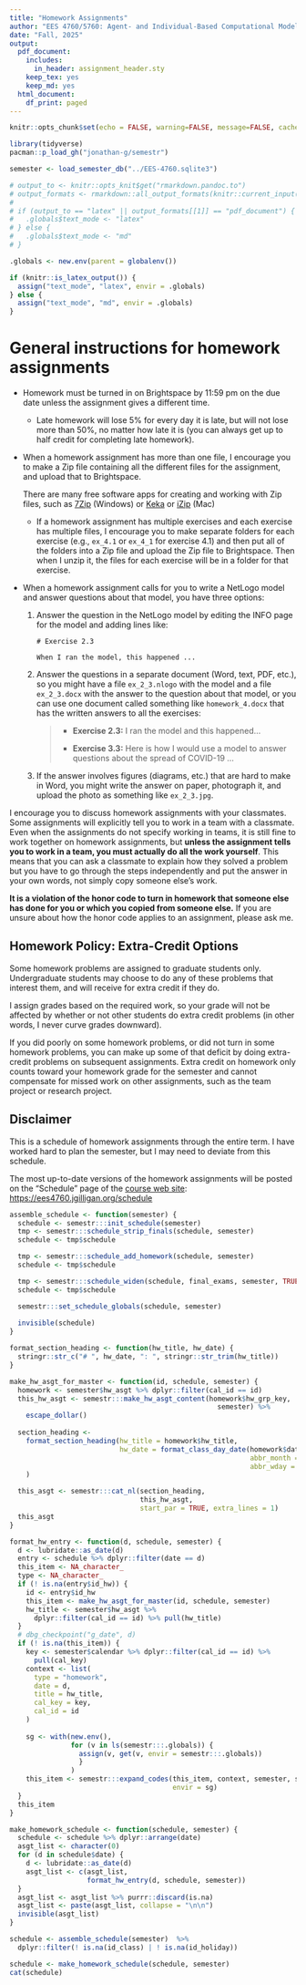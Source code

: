 ```yaml
---
title: "Homework Assignments"
author: "EES 4760/5760: Agent- and Individual-Based Computational Modeling"
date: "Fall, 2025"
output:
  pdf_document: 
    includes:
      in_header: assignment_header.sty
    keep_tex: yes
    keep_md: yes
  html_document:
    df_print: paged
---
```

```r
knitr::opts_chunk$set(echo = FALSE, warning=FALSE, message=FALSE, cache=FALSE)
```
```r
library(tidyverse)
pacman::p_load_gh("jonathan-g/semestr")
```
```r
semester <- load_semester_db("../EES-4760.sqlite3")

# output_to <- knitr::opts_knit$get("rmarkdown.pandoc.to")
# output_formats <- rmarkdown::all_output_formats(knitr::current_input())
# 
# if (output_to == "latex" || output_formats[[1]] == "pdf_document") {
#   .globals$text_mode <- "latex"
# } else {
#   .globals$text_mode <- "md"
# }

.globals <- new.env(parent = globalenv())

if (knitr::is_latex_output()) {
  assign("text_mode", "latex", envir = .globals)
} else {
  assign("text_mode", "md", envir = .globals)
}


```

# General instructions for homework assignments


* Homework must be turned in on Brightspace by 11:59 pm on the 
  due date unless the assignment gives a different time. 
  * Late homework will lose 5% for every day it is late, but will not lose
    more than 50%, no matter how late it is (you can always get up to half
    credit for completing late homework).
* When a homework assignment has more than one file, I encourage you to 
  make a Zip file containing all the different files for the assignment, 
  and upload that to Brightspace.
  
  There are many free software apps for creating and working with Zip files, 
  such as [7Zip](https://www.7-zip.org/) (Windows) or 
  [Keka](https://www.keka.io/en/) or [iZip](https://www.izip.com/) (Mac) 
  * If a homework assignment has multiple exercises and each exercise has
    multiple files, I encourage you to make separate folders for each
    exercise (e.g., `ex_4.1` or `ex_4_1` for exercise 4.1) 
    and then put all of the folders into a Zip file and upload the
    Zip file to Brightspace. Then when I unzip it, 
    the files for each exercise will be in a folder for that exercise.
* When a homework assignment calls for you to write a NetLogo
  model and answer questions about that model, you have three options:
  
  1. Answer the question in the NetLogo model by editing the 
     INFO page for the model and adding lines like:
     ```
     # Exercise 2.3
     
     When I ran the model, this happened ...
     ```
  2. Answer the questions in a separate document (Word, text, PDF, etc.), so
     you might have a file `ex_2_3.nlogo` with the model and a file 
     `ex_2_3.docx` with the answer to the question about that model, or you can
     use one document called something like `homework_4.docx` that has the 
     written answers to all the exercises:
     
     > * **Exercise 2.3:** I ran the model and this happened...
     >
     > * **Exercise 3.3:** Here is how I would use a model to answer questions
     >   about the spread of COVID-19 ...
     >
     
  3. If the answer involves figures (diagrams, etc.) that are hard to make in 
     Word, you might write the answer on paper, photograph it, and upload the
     photo as something like `ex_2_3.jpg`.

I encourage you to discuss homework assignments with your classmates. 
Some assignments will explicitly tell you to work in a team with a classmate. 
Even when the assignments do not specify working in teams, it is still fine to 
work together on homework assignments, but 
**unless the assignment tells you to work in a team, you must actually do all 
the work yourself**. 
This means that you can ask a classmate to explain how they solved a problem 
but you have to go through the steps independently and put the answer in your 
own words, not simply copy someone else's work.

**It is a violation of the honor code to turn in homework that someone 
else has done for you or which you copied from someone else.** 
If you are unsure about how the honor code applies to an assignment, please ask 
me.

## Homework Policy: Extra-Credit Options

Some homework problems are assigned to graduate students only.
Undergraduate students may choose to do any of these problems that interest 
them, and will receive for extra credit if they do.

I assign grades based on the required work, so your grade will not be affected 
by whether or not other students do extra credit problems (in other words, 
I never curve grades downward).

If you did poorly on some homework problems, or did not turn in some homework 
problems, you can make up some of that deficit by doing extra-credit
problems on subsequent assignments. Extra credit on homework only counts toward 
your homework grade for the semester and cannot compensate for missed work on 
other assignments, such as the team project or research project.


## Disclaimer

This is a schedule of homework assignments through the entire term. 
I have worked hard to plan the semester, but I may need to deviate from this 
schedule.

The most up-to-date versions of the homework assignments will be posted on the
"Schedule" page of the 
[course web site](https://ees4760.jgilligan.org/schedule): 
<https://ees4760.jgilligan.org/schedule>

```r
assemble_schedule <- function(semester) {
  schedule <- semestr:::init_schedule(semester)
  tmp <- semestr:::schedule_strip_finals(schedule, semester)
  schedule <- tmp$schedule

  tmp <- semestr:::schedule_add_homework(schedule, semester)
  schedule <- tmp$schedule

  tmp <- semestr:::schedule_widen(schedule, final_exams, semester, TRUE)
  schedule <- tmp$schedule

  semestr:::set_schedule_globals(schedule, semester)
  
  invisible(schedule)
}

format_section_heading <- function(hw_title, hw_date) {
  stringr::str_c("# ", hw_date, ": ", stringr::str_trim(hw_title))
}

make_hw_asgt_for_master <- function(id, schedule, semester) {
  homework <- semester$hw_asgt %>% dplyr::filter(cal_id == id)
  this_hw_asgt <- semestr:::make_hw_asgt_content(homework$hw_grp_key, 
                                                   semester) %>% 
    escape_dollar()
  
  section_heading <-  
    format_section_heading(hw_title = homework$hw_title,
                           hw_date = format_class_day_date(homework$date, 
                                                           abbr_month = TRUE, 
                                                           abbr_wday = TRUE)
    )

  this_asgt <- semestr:::cat_nl(section_heading, 
                                this_hw_asgt,
                                start_par = TRUE, extra_lines = 1)
  this_asgt
}

format_hw_entry <- function(d, schedule, semester) {
  d <- lubridate::as_date(d)
  entry <- schedule %>% dplyr::filter(date == d)
  this_item <- NA_character_
  type <- NA_character_
  if (! is.na(entry$id_hw)) {
    id <- entry$id_hw
    this_item <- make_hw_asgt_for_master(id, schedule, semester)
    hw_title <- semester$hw_asgt %>%
      dplyr::filter(cal_id == id) %>% pull(hw_title)
  } 
  # dbg_checkpoint("g_date", d)
  if (! is.na(this_item)) {
    key <- semester$calendar %>% dplyr::filter(cal_id == id) %>%
      pull(cal_key)
    context <- list(
      type = "homework",
      date = d,
      title = hw_title,
      cal_key = key,
      cal_id = id
    )
    
    sg <- with(new.env(), 
               for (v in ls(semestr:::.globals)) { 
                 assign(v, get(v, envir = semestr:::.globals))
                 }
               )
    this_item <- semestr:::expand_codes(this_item, context, semester, schedule, 
                                        envir = sg)
  }
  this_item
}

make_homework_schedule <- function(schedule, semester) {
  schedule <- schedule %>% dplyr::arrange(date)
  asgt_list <- character(0)
  for (d in schedule$date) {
    d <- lubridate::as_date(d)
    asgt_list <- c(asgt_list, 
                   format_hw_entry(d, schedule, semester))
  }
  asgt_list <- asgt_list %>% purrr::discard(is.na)
  asgt_list <- paste(asgt_list, collapse = "\n\n")
  invisible(asgt_list)
}

```
```r
schedule <- assemble_schedule(semester)  %>%
  dplyr::filter(! is.na(id_class) | ! is.na(id_holiday))

schedule <- make_homework_schedule(schedule, semester)
cat(schedule)
```

